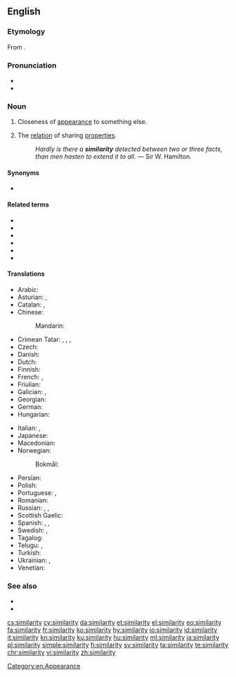 ==English==
{{wikipedia}}

===Etymology===
From {{etyl|fr|en}} {{m|fr|similarité}}.

===Pronunciation===
* {{IPA|/sɪmɪˈlæɹɪti/|lang=en}}
* {{rhymes|æɹɪti|lang=en}}

===Noun===
{{en-noun|similarities}}

# Closeness of [[appearance]] to something else.
# {{label|en|philosophy}} The [[relation]] of sharing [[properties]].
#: ''Hardly is there a '''similarity''' detected between two or three facts, than men hasten to extend it to all.'' &mdash; Sir W. Hamilton.

====Synonyms====
* {{l|en|resemblance}}

====Related terms====
* {{l|en|resemble}}<!--no need to repeat resemblance here-->
* {{l|en|semble}}
* {{l|en|semblance}}
* {{l|en|semblant}}
* {{l|en|similar}}
* {{l|en|similitude}}

====Translations====
{{trans-top|closeness}}
* Arabic: {{t|ar|تَشَابُه|m}}
* Asturian: {{t|ast|asemeyanza|f}}, {{t|ast|semeyanza|f}}
* Catalan: {{t|ca|semblança|f}}, {{t|ca|similitud|f}}
* Chinese:
*: Mandarin: {{t+|cmn|相似|tr=xiāngsì|sc=Hani}}
* Crimean Tatar: {{t|crh|oşama}}, {{t|crh|oşav}}, {{t|crh|beñzme}}, {{t|crh|beñzev}}
* Czech: {{t|cs|podobnost|f}}
* Danish: {{t|da|lighed|c}}
* Dutch: {{t+|nl|gelijkenis|f}}
* Finnish: {{t+|fi|samankaltaisuus}}
* French: {{t+|fr|similarité|f}}, {{t+|fr|similitude|f}}
* Friulian: {{t|fur|someance|f}}
* Galician: {{t+|gl|semellanza|f}}, {{t+|gl|similitude|f}}
* Georgian: {{t|ka|მსგავსება}}
* German: {{t+|de|Ähnlichkeit|f}}
* Hungarian: {{t+|hu|hasonlóság}}
{{trans-mid}}
* Italian: {{t|it|similarità}}, {{t+|it|somiglianza|f}}
* Japanese: {{t+|ja|類似|tr=るいじ, ruiji|sc=Jpan}}
* Macedonian: {{t|mk|сличност|f|tr=sličnost|sc=Cyrl}}
* Norwegian:
*: Bokmål: {{t+|no|likhet|m|f}}
* Persian: {{t+|fa|تشابه|sc=fa-Arab}}
* Polish: {{t+|pl|podobieństwo|n}}
* Portuguese: {{t+|pt|semelhança|f}}, {{t|pt|similaridade|f}}
* Romanian: {{t+|ro|similaritate}}
* Russian: {{t+|ru|схо́дство|n}}, {{t+|ru|подо́бие|n}}, {{t+|ru|схо́жесть|f}}
* Scottish Gaelic: {{t|gd|coltas|m}}
* Spanish: {{t+|es|semejanza|f}}, {{t+|es|similitud|f}}, {{qualifier|barbarism}} {{t|es|similaridad|f}}
* Swedish: {{t+|sv|likhet|c}}, {{t|sv|similaritet|c}}
* Tagalog: {{t|tl|pagkakahawig}}
* Telugu: {{t+|te|సారూప్యత|tr=saaroopyata}}, {{t|te|ఒకే పోలిక|tr=okae pOlika}}
* Turkish: {{t+|tr|benzerlik}}
* Ukrainian: {{t|uk|схожість|f|tr=sxóžistʹ|sc=Cyrl}}, {{t|uk|подібність|f|tr=podíbnistʹ|sc=Cyrl}}
* Venetian: {{t|vec|somejansa|f}}
{{trans-bottom}}

===See also===
* {{l|en|likeness}}
* {{l|en|alikeness}}

[[Category:en:Appearance]]

[[cs:similarity]]
[[cy:similarity]]
[[da:similarity]]
[[et:similarity]]
[[el:similarity]]
[[eo:similarity]]
[[fa:similarity]]
[[fr:similarity]]
[[ko:similarity]]
[[hy:similarity]]
[[io:similarity]]
[[id:similarity]]
[[it:similarity]]
[[kn:similarity]]
[[ku:similarity]]
[[hu:similarity]]
[[ml:similarity]]
[[ja:similarity]]
[[pl:similarity]]
[[simple:similarity]]
[[fi:similarity]]
[[sv:similarity]]
[[ta:similarity]]
[[te:similarity]]
[[chr:similarity]]
[[vi:similarity]]
[[zh:similarity]]